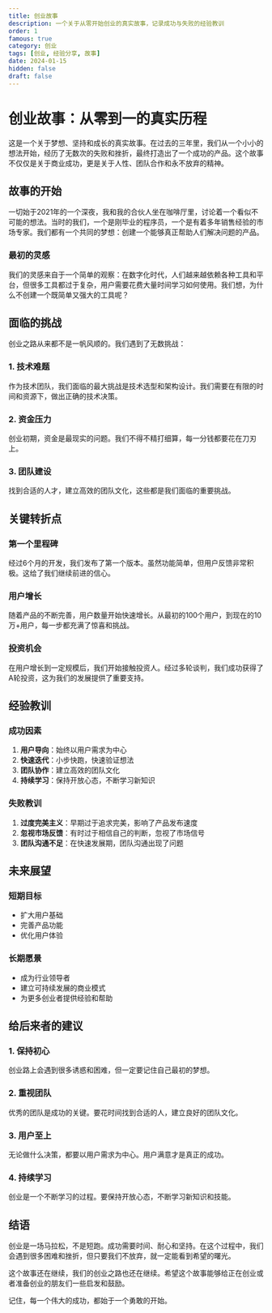 ```yaml
---
title: 创业故事
description: 一个关于从零开始创业的真实故事，记录成功与失败的经验教训
order: 1
famous: true
category: 创业
tags: [创业, 经验分享, 故事]
date: 2024-01-15
hidden: false
draft: false
---
```


# 创业故事：从零到一的真实历程

这是一个关于梦想、坚持和成长的真实故事。在过去的三年里，我们从一个小小的想法开始，经历了无数次的失败和挫折，最终打造出了一个成功的产品。这个故事不仅仅是关于商业成功，更是关于人性、团队合作和永不放弃的精神。

## 故事的开始

一切始于2021年的一个深夜，我和我的合伙人坐在咖啡厅里，讨论着一个看似不可能的想法。当时的我们，一个是刚毕业的程序员，一个是有着多年销售经验的市场专家。我们都有一个共同的梦想：创建一个能够真正帮助人们解决问题的产品。

### 最初的灵感

我们的灵感来自于一个简单的观察：在数字化时代，人们越来越依赖各种工具和平台，但很多工具都过于复杂，用户需要花费大量时间学习如何使用。我们想，为什么不创建一个既简单又强大的工具呢？

## 面临的挑战

创业之路从来都不是一帆风顺的。我们遇到了无数挑战：

### 1. 技术难题

作为技术团队，我们面临的最大挑战是技术选型和架构设计。我们需要在有限的时间和资源下，做出正确的技术决策。

### 2. 资金压力

创业初期，资金是最现实的问题。我们不得不精打细算，每一分钱都要花在刀刃上。

### 3. 团队建设

找到合适的人才，建立高效的团队文化，这些都是我们面临的重要挑战。

## 关键转折点

### 第一个里程碑

经过6个月的开发，我们发布了第一个版本。虽然功能简单，但用户反馈非常积极。这给了我们继续前进的信心。

### 用户增长

随着产品的不断完善，用户数量开始快速增长。从最初的100个用户，到现在的10万+用户，每一步都充满了惊喜和挑战。

### 投资机会

在用户增长到一定规模后，我们开始接触投资人。经过多轮谈判，我们成功获得了A轮投资，这为我们的发展提供了重要支持。

## 经验教训

### 成功因素

1. **用户导向**：始终以用户需求为中心
2. **快速迭代**：小步快跑，快速验证想法
3. **团队协作**：建立高效的团队文化
4. **持续学习**：保持开放心态，不断学习新知识

### 失败教训

1. **过度完美主义**：早期过于追求完美，影响了产品发布速度
2. **忽视市场反馈**：有时过于相信自己的判断，忽视了市场信号
3. **团队沟通不足**：在快速发展期，团队沟通出现了问题

## 未来展望

### 短期目标

- 扩大用户基础
- 完善产品功能
- 优化用户体验

### 长期愿景

- 成为行业领导者
- 建立可持续发展的商业模式
- 为更多创业者提供经验和帮助

## 给后来者的建议

### 1. 保持初心

创业路上会遇到很多诱惑和困难，但一定要记住自己最初的梦想。

### 2. 重视团队

优秀的团队是成功的关键。要花时间找到合适的人，建立良好的团队文化。

### 3. 用户至上

无论做什么决策，都要以用户需求为中心。用户满意才是真正的成功。

### 4. 持续学习

创业是一个不断学习的过程。要保持开放心态，不断学习新知识和技能。

## 结语

创业是一场马拉松，不是短跑。成功需要时间、耐心和坚持。在这个过程中，我们会遇到很多困难和挫折，但只要我们不放弃，就一定能看到希望的曙光。

这个故事还在继续，我们的创业之路也还在继续。希望这个故事能够给正在创业或者准备创业的朋友们一些启发和鼓励。

记住，每一个伟大的成功，都始于一个勇敢的开始。 